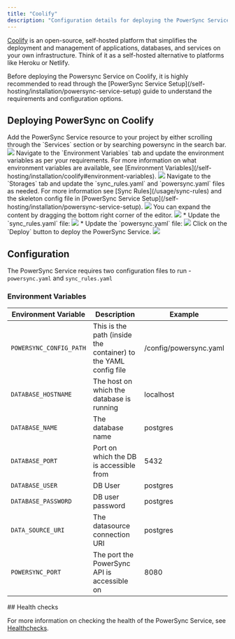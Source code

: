 ```yaml
---
title: "Coolify"
description: "Configuration details for deploying the PowerSync Service on Coolify"
---
```


[Coolify](https://coolify.io/) is an open-source, self-hosted platform that simplifies the deployment and management of applications, databases, and services on your own infrastructure.
Think of it as a self-hosted alternative to platforms like Heroku or Netlify.

<Warning>
    Before deploying the Powersync Service on Coolify, it is highly recommended to read through the [PowerSync Service Setup](/self-hosting/installation/powersync-service-setup)
    guide to understand the requirements and configuration options.
</Warning>


## Deploying PowerSync on Coolify

<Steps>
    <Step title="Deploy PowerSync">
        Add the PowerSync Service resource to your project by either scrolling through the `Services` section or by searching powersync in the search bar.
        <Frame>
            <img src="/images/coolify/powersync_resource.png"/>
        </Frame>
    </Step>
    <Step title="Update environment variables">
        Navigate to the `Environment Variables` tab and update the environment variables as per your requirements. For more information on what environment variables are available, see
        [Environment Variables](/self-hosting/installation/coolify#environment-variables).
        <Frame>
            <img src="/images/coolify/powersync_env.png"/>
        </Frame>
    </Step>
    <Step title="Update config files">
        Navigate to the `Storages` tab and update the `sync_rules.yaml` and `powersync.yaml` files as needed.
        For more information see [Sync Rules](/usage/sync-rules) and
        the skeleton config file in [PowerSync Service Setup](/self-hosting/installation/powersync-service-setup).
        <Frame>
            <img src="/images/coolify/powersync_storage.png"/>
        </Frame>
        <Note>
            You can expand the content by dragging the bottom right corner of the editor.
            <Frame>
                <img src="/images/coolify/expand_content.png"/>
            </Frame>
        </Note>
        *  Update the `sync_rules.yaml` file:
        <Frame>
            <img src="/images/coolify/powersync_sync_rules.png"/>
        </Frame>
        * Update the `powersync.yaml` file:
        <Frame>
            <img src="/images/coolify/powersync_config.png"/>
        </Frame>
    </Step>
    <Step>
        Click on the `Deploy` button to deploy the PowerSync Service.
        <Frame>
            <img src="/images/coolify/powersync_deploy.png"/>
        </Frame>
    </Step>
</Steps>


## Configuration

The PowerSync Service requires two configuration files to run - `powersync.yaml` and `sync_rules.yaml`

### Environment Variables

<table>
    <thead>
    <tr>
      <th>Environment Variable</th>
      <th>Description</th>
      <th>Example</th>
    </tr>
    </thead>
    <tbody>
        <tr>
            <td><code>POWERSYNC_CONFIG_PATH</code></td>
            <td>This is the path (inside the container) to the YAML config file</td>
            <td>/config/powersync.yaml</td>
        </tr>
        <tr>
            <td><code>DATABASE_HOSTNAME</code></td>
            <td>The host on which the database is running</td>
            <td>localhost</td>
        </tr>
        <tr>
            <td><code>DATABASE_NAME</code></td>
            <td>The database name</td>
            <td>postgres</td>
        </tr>
        <tr>
            <td><code>DATABASE_PORT</code></td>
            <td>Port on which the DB is accessible from</td>
            <td>5432</td>
        </tr>
        <tr>
            <td><code>DATABASE_USER</code></td>
            <td>DB User</td>
            <td>postgres</td>
        </tr>
        <tr>
            <td><code>DATABASE_PASSWORD</code></td>
            <td>DB user password</td>
            <td>postgres</td>
        </tr>
        <tr>
            <td><code>DATA_SOURCE_URI</code></td>
            <td>The datasource connection URI</td>
            <td>postgres</td>
        </tr>
        <tr>
            <td><code>POWERSYNC_PORT</code></td>
            <td>The port the PowerSync API is accessible on</td>
            <td>8080</td>
        </tr>
    </tbody>
</table>
## Health checks

For more information on checking the health of the PowerSync Service, see [Healthchecks](/self-hosting/lifecycle-maintenance/healthchecks).
